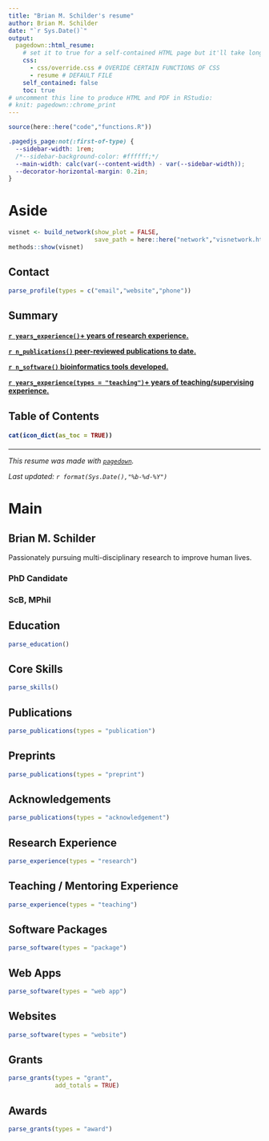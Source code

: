 ```yaml
---
title: "Brian M. Schilder's resume"
author: Brian M. Schilder
date: "`r Sys.Date()`"
output:
  pagedown::html_resume:
    # set it to true for a self-contained HTML page but it'll take longer to render
    css: 
      - css/override.css # OVERIDE CERTAIN FUNCTIONS OF CSS
      - resume # DEFAULT FILE
    self_contained: false
    toc: true
# uncomment this line to produce HTML and PDF in RStudio:
# knit: pagedown::chrome_print
---
```


```r
source(here::here("code","functions.R"))
```

<!-- Tutorial:  https://towardsdatascience.com/create-your-resume-with-pagedown-package-in-r-123ca6310d52 -->
<!-- pagedown Issues: https://github.com/rstudio/pagedown/issues -->
<!-- datadrivencv package: https://github.com/nstrayer/datadrivencv -->
<!-- textnets vignette: https://sicss.io/2020/materials/day3-text-analysis/text-networks/rmarkdown/Text_Networks.html -->

<!-- Only show sidebar on first page: https://github.com/rstudio/pagedown/issues/147 -->
```css
.pagedjs_page:not(:first-of-type) {
  --sidebar-width: 1rem;
  /*--sidebar-background-color: #ffffff;*/
  --main-width: calc(var(--content-width) - var(--sidebar-width));
  --decorator-horizontal-margin: 0.2in;
}
```

# Aside

<!-- ![Brian M. Schilder](./images/wildfire_circle.png){width="100%" style="border-radius:10%"} -->

```r
visnet <- build_network(show_plot = FALSE,
                        save_path = here::here("network","visnetwork.html"))
methods::show(visnet)
```
 
## Contact {#contact}

```r
parse_profile(types = c("email","website","phone"))
```


## Summary {#summary}

<h4>  
<i class='fa fa-suitcase'></i> [`r years_experience()`+ years of research experience.](#experience)  

<i class='fa fa-file'></i> [`r n_publications()` peer-reviewed publications to date.](#publications)  

<i class='fa fa-desktop'></i> [`r n_software()` bioinformatics tools developed.](#software)  

<i class='fa fa-chalkboard-teacher'></i> [`r years_experience(types = "teaching")`+ years of teaching/supervising experience.](#teaching)  
</h4>

## Table of Contents {#toc}

<h4>
```r
cat(icon_dict(as_toc = TRUE))
```
</h4>

<hr>

*This resume was made with
[`pagedown`](https://github.com/rstudio/pagedown).*

*Last updated: `r format(Sys.Date(),"%b-%d-%Y")`*

# Main

## Brian M. Schilder {#title}
Passionately pursuing multi-disciplinary research to improve human lives.

### PhD Candidate

### ScB, MPhil

<!-- ### Affiliations {#affiliations} -->

<!-- ```{r, results='asis', echo=FALSE} -->
<!-- parse_profile(types = "affiliation") -->
<!-- ``` -->

## Education {data-icon="graduation-cap" data-concise="true"}

```r
parse_education()
```

## Core Skills {data-icon="check" #skills}

```r
parse_skills()
```


## Publications {data-icon="file" #publications}

```r
parse_publications(types = "publication")
```

## Preprints {data-icon="file" #preprints}

```r
parse_publications(types = "preprint")
```

## Acknowledgements {data-icon="book" #acknowledgements}

```r
parse_publications(types = "acknowledgement")
```

## Research Experience {data-icon="suitcase" #experience}

```r
parse_experience(types = "research")
```

## Teaching / Mentoring Experience {data-icon="chalkboard-teacher" #teaching}

```r
parse_experience(types = "teaching")
```

## Software Packages {data-icon="desktop" #software}

```r
parse_software(types = "package")
```

## Web Apps {data-icon="desktop" #webapps}

```r
parse_software(types = "web app")
```

## Websites {data-icon="desktop" #websites}

```r
parse_software(types = "website")
```

## Grants {data-icon="dollar" #grants}

```r
parse_grants(types = "grant", 
             add_totals = TRUE)
```

## Awards {data-icon="award" #awards}

```r
parse_grants(types = "award")
```
